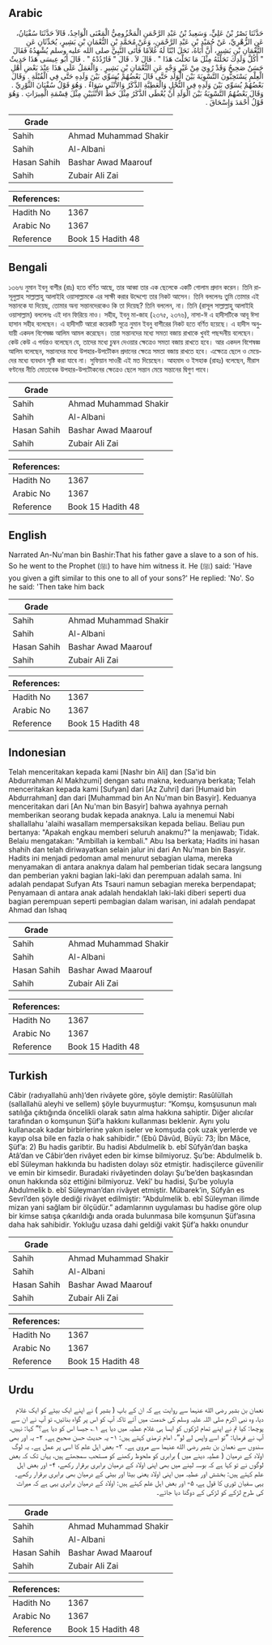 ## Arabic


<div dir="rtl" lang="ar" style={{fontSize:'larger',backgroundColor:'#f8f9fa',padding:20}}>
حَدَّثَنَا نَصْرُ بْنُ عَلِيٍّ، وَسَعِيدُ بْنُ عَبْدِ الرَّحْمَنِ الْمَخْزُومِيُّ الْمَعْنَى الْوَاحِدُ، قَالاَ حَدَّثَنَا سُفْيَانُ، عَنِ الزُّهْرِيِّ، عَنْ حُمَيْدِ بْنِ عَبْدِ الرَّحْمَنِ، وَعَنْ مُحَمَّدِ بْنِ النُّعْمَانِ بْنِ بَشِيرٍ، يُحَدِّثَانِ عَنِ النُّعْمَانِ بْنِ بَشِيرٍ، أَنَّ أَبَاهُ، نَحَلَ ابْنًا لَهُ غُلاَمًا فَأَتَى النَّبِيَّ صلى الله عليه وسلم يُشْهِدُهُ فَقَالَ ‏"‏ أَكُلَّ وَلَدِكَ نَحَلْتَهُ مِثْلَ مَا نَحَلْتَ هَذَا ‏"‏ ‏.‏ قَالَ لاَ ‏.‏ قَالَ ‏"‏ فَارْدُدْهُ ‏"‏ ‏.‏ قَالَ أَبُو عِيسَى هَذَا حَدِيثٌ حَسَنٌ صَحِيحٌ وَقَدْ رُوِيَ مِنْ غَيْرِ وَجْهٍ عَنِ النُّعْمَانِ بْنِ بَشِيرٍ ‏.‏ وَالْعَمَلُ عَلَى هَذَا عِنْدَ بَعْضِ أَهْلِ الْعِلْمِ يَسْتَحِبُّونَ التَّسْوِيَةَ بَيْنَ الْوَلَدِ حَتَّى قَالَ بَعْضُهُمْ يُسَوِّي بَيْنَ وَلَدِهِ حَتَّى فِي الْقُبْلَةِ ‏.‏ وَقَالَ بَعْضُهُمْ يُسَوِّي بَيْنَ وَلَدِهِ فِي النُّحْلِ وَالْعَطِيَّةِ الذَّكَرُ وَالأُنْثَى سَوَاءٌ ‏.‏ وَهُوَ قَوْلُ سُفْيَانَ الثَّوْرِيِّ ‏.‏ وَقَالَ بَعْضُهُمُ التَّسْوِيَةُ بَيْنَ الْوَلَدِ أَنْ يُعْطَى الذَّكَرُ مِثْلَ حَظِّ الأُنْثَيَيْنِ مِثْلَ قِسْمَةِ الْمِيرَاثِ ‏.‏ وَهُوَ قَوْلُ أَحْمَدَ وَإِسْحَاقَ ‏.‏
</div>
<div style={{backgroundColor:'#f8f9fa',padding:20, marginBottom: 10}}><table> <thead> <tr> <th>Grade</th> <th></th> </tr> </thead> <tbody> <tr><td>Sahih</td><td>Ahmad Muhammad Shakir</td></tr><tr><td>Sahih</td><td>Al-Albani</td></tr><tr><td>Hasan Sahih</td><td>Bashar Awad Maarouf</td></tr><tr><td>Sahih</td><td>Zubair Ali Zai</td></tr></tbody></table><table> <thead> <tr> <th>References:</th> <th></th> </tr> </thead> <tbody><tr><td>Hadith No</td><td>1367</td></tr><tr><td>Arabic No</td><td>1367</td></tr><tr><td>Reference</td><td>Book 15 Hadith 48</td></tr></tbody></table></div>

## Bengali


<div dir="ltr" lang="bn" style={{fontSize:'larger',backgroundColor:'#f8f9fa',padding:20}}>
১৩৬৭৷ নুমান ইবনু বাশীর (রাঃ) হতে বর্ণিত আছে, তার আব্বা তার এক ছেলেকে একটি গোলাম প্রদান করেন। তিনি রাসূলুল্লাহ সাল্লাল্লাহু আলাইহি ওয়াসাল্লামকে এর সাক্ষী করার উদ্দেশ্যে তার নিকট আসেন। তিনি বললেনঃ তুমি তোমার এই সন্তানকে যা দিয়েছ, তোমার অন্য সন্তানদেরকেও কি তা দিয়েছ? তিনি বললেন, না। তিনি (রাসূল সাল্লাল্লাহু আলাইহি ওয়াসাল্লাম) বললেনঃ এই দান ফিরিয়ে নাও। সহীহ, ইবনু মা-জাহ (২৩৭৫, ২৩৭৬), নাসা-ঈ এ হাদীসটিকে আবূ ঈসা হাসান সহীহ বলেছেন। এ হাদীসটি আরো কয়েকটি সূত্রে নুমান ইবনু বাশীরের নিকট হতে বর্ণিত হয়েছে। এ হাদীস অনুযায়ী একদল বিশেষজ্ঞ আলিম আমল করেছেন। তারা সন্তানদের মধ্যে সমতা বজায় রাখাকে খুবই পছন্দনীয় বলেছেন। কেউ কেউ এ পর্যন্তও বলেছেন যে, তাদের মধ্যে চুম্বন দেওয়ার ক্ষেত্রেও সমতা বজায় রাখতে হবে। আর একদল বিশেষজ্ঞ আলিম বলেছেন, সন্তানদের মধ্যে উপহার-উপটৌকন প্রদানের ক্ষেত্রে সমতা বজায় রাখতে হবে। এক্ষেত্রে ছেলে ও মেয়েদের মধ্যে ব্যবধান সৃষ্টি করা যাবে না। সুফিয়ান সাওরী এই মত দিয়েছেন। আহমাদ ও ইসহাক (রাহঃ) বলেছেন, মীরাস বণ্টনের নীতি মোতাবেক উপহার-উপটৌকনের ক্ষেত্রেও ছেলে সন্তান মেয়ে সন্তানের দ্বিগুণ পাবে।
</div>
<div style={{backgroundColor:'#f8f9fa',padding:20, marginBottom: 10}}><table> <thead> <tr> <th>Grade</th> <th></th> </tr> </thead> <tbody> <tr><td>Sahih</td><td>Ahmad Muhammad Shakir</td></tr><tr><td>Sahih</td><td>Al-Albani</td></tr><tr><td>Hasan Sahih</td><td>Bashar Awad Maarouf</td></tr><tr><td>Sahih</td><td>Zubair Ali Zai</td></tr></tbody></table><table> <thead> <tr> <th>References:</th> <th></th> </tr> </thead> <tbody><tr><td>Hadith No</td><td>1367</td></tr><tr><td>Arabic No</td><td>1367</td></tr><tr><td>Reference</td><td>Book 15 Hadith 48</td></tr></tbody></table></div>

## English


<div dir="ltr" lang="en" style={{fontSize:'larger',backgroundColor:'#f8f9fa',padding:20}}>
Narrated An-Nu'man bin Bashir:That his father gave a slave to a son of his. So he went to the Prophet (ﷺ) to have him witness it. He (ﷺ) said: 'Have you given a gift similar to this one to all of your sons?' He replied: 'No'. So he said: 'Then take him back
</div>
<div style={{backgroundColor:'#f8f9fa',padding:20, marginBottom: 10}}><table> <thead> <tr> <th>Grade</th> <th></th> </tr> </thead> <tbody> <tr><td>Sahih</td><td>Ahmad Muhammad Shakir</td></tr><tr><td>Sahih</td><td>Al-Albani</td></tr><tr><td>Hasan Sahih</td><td>Bashar Awad Maarouf</td></tr><tr><td>Sahih</td><td>Zubair Ali Zai</td></tr></tbody></table><table> <thead> <tr> <th>References:</th> <th></th> </tr> </thead> <tbody><tr><td>Hadith No</td><td>1367</td></tr><tr><td>Arabic No</td><td>1367</td></tr><tr><td>Reference</td><td>Book 15 Hadith 48</td></tr></tbody></table></div>

## Indonesian


<div dir="ltr" lang="id" style={{fontSize:'larger',backgroundColor:'#f8f9fa',padding:20}}>
Telah menceritakan kepada kami [Nashr bin Ali] dan [Sa'id bin Abdurrahman Al Makhzumi] dengan satu makna, keduanya berkata; Telah menceritakan kepada kami [Sufyan] dari [Az Zuhri] dari [Humaid bin Abdurrahman] dan dari [Muhammad bin An Nu'man bin Basyir]. Keduanya menceritakan dari [An Nu'man bin Basyir] bahwa ayahnya pernah memberikan seorang budak kepada anaknya. Lalu ia menemui Nabi shallallahu 'alaihi wasallam mempersaksikan kepada beliau. Beliau pun bertanya: "Apakah engkau memberi seluruh anakmu?" Ia menjawab; Tidak. Belaiu mengatakan: "Ambillah ia kembali." Abu Isa berkata; Hadits ini hasan shahih dan telah diriwayatkan selain jalur ini dari An Nu'man bin Basyir. Hadits ini menjadi pedoman amal menurut sebagian ulama, mereka menyamakan di antara anaknya dalam hal pemberian tidak secara langsung dan pemberian yakni bagian laki-laki dan perempuan adalah sama. Ini adalah pendapat Sufyan Ats Tsauri namun sebagian mereka berpendapat; Penyamaan di antara anak adalah hendaklah laki-laki diberi seperti dua bagian perempuan seperti pembagian dalam warisan, ini adalah pendapat Ahmad dan Ishaq
</div>
<div style={{backgroundColor:'#f8f9fa',padding:20, marginBottom: 10}}><table> <thead> <tr> <th>Grade</th> <th></th> </tr> </thead> <tbody> <tr><td>Sahih</td><td>Ahmad Muhammad Shakir</td></tr><tr><td>Sahih</td><td>Al-Albani</td></tr><tr><td>Hasan Sahih</td><td>Bashar Awad Maarouf</td></tr><tr><td>Sahih</td><td>Zubair Ali Zai</td></tr></tbody></table><table> <thead> <tr> <th>References:</th> <th></th> </tr> </thead> <tbody><tr><td>Hadith No</td><td>1367</td></tr><tr><td>Arabic No</td><td>1367</td></tr><tr><td>Reference</td><td>Book 15 Hadith 48</td></tr></tbody></table></div>

## Turkish


<div dir="ltr" lang="tr" style={{fontSize:'larger',backgroundColor:'#f8f9fa',padding:20}}>
Câbir (radıyallahü anh)’den rivâyete göre, şöyle demiştir: Rasûlüllah (sallallahü aleyhi ve sellem) şöyle buyurmuştur: “Komşu, komşusunun malı satılığa çıktığında öncelikli olarak satın alma hakkına sahiptir. Diğer alıcılar tarafından o komşunun Şüf’a hakkını kullanması beklenir. Aynı yolu kullanacak kadar birbirlerine yakın iseler ve komşuda çok uzak yerlerde ve kayıp olsa bile en fazla o hak sahibidir.” (Ebû Dâvûd, Büyü: 73; İbn Mâce, Şüf’a: 2) Bu hadis garibtir. Bu hadisi Abdulmelik b. ebî Sûfyân’dan başka Atâ’dan ve Câbir’den rivâyet eden bir kimse bilmiyoruz. Şu’be: Abdulmelik b. ebî Süleyman hakkında bu hadisten dolayı söz etmiştir. hadisçilerce güvenilir ve emin bir kimsedir. Buradaki rivâyetinden dolayı Şu’be’den başkasından onun hakkında söz ettiğini bilmiyoruz. Vekî’ bu hadisi, Şu’be yoluyla Abdulmelik b. ebî Süleyman’dan rivâyet etmiştir. Mübarek’in, Sûfyân es Sevrî’den şöyle dediği rivâyet edilmiştir: “Abdulmelik b. ebî Süleyman ilimde mizan yani sağlam bir ölçüdür.” adamlarının uygulaması bu hadise göre olup bir kimse satışa çıkarıldığı anda orada bulunmasa bile komşunun Şüf’asına daha hak sahibidir. Yokluğu uzasa dahi geldiği vakit Şüf’a hakkı onundur
</div>
<div style={{backgroundColor:'#f8f9fa',padding:20, marginBottom: 10}}><table> <thead> <tr> <th>Grade</th> <th></th> </tr> </thead> <tbody> <tr><td>Sahih</td><td>Ahmad Muhammad Shakir</td></tr><tr><td>Sahih</td><td>Al-Albani</td></tr><tr><td>Hasan Sahih</td><td>Bashar Awad Maarouf</td></tr><tr><td>Sahih</td><td>Zubair Ali Zai</td></tr></tbody></table><table> <thead> <tr> <th>References:</th> <th></th> </tr> </thead> <tbody><tr><td>Hadith No</td><td>1367</td></tr><tr><td>Arabic No</td><td>1367</td></tr><tr><td>Reference</td><td>Book 15 Hadith 48</td></tr></tbody></table></div>

## Urdu


<div dir="rtl" lang="ur" style={{fontSize:'larger',backgroundColor:'#f8f9fa',padding:20}}>
نعمان بن بشیر رضی الله عنہما سے روایت ہے کہ ان کے باپ ( بشیر ) نے اپنے ایک بیٹے کو ایک غلام دیا، وہ نبی اکرم صلی اللہ علیہ وسلم کی خدمت میں آئے تاکہ آپ کو اس پر گواہ بنائیں، تو آپ نے ان سے پوچھا: کیا تم نے اپنے تمام لڑکوں کو ایسا ہی غلام عطیہ میں دیا ہے ۱؎ جیسا اس کو دیا ہے؟“ کہا: نہیں، آپ نے فرمایا: ”تو اسے واپس لے لو“۔ امام ترمذی کہتے ہیں: ۱- یہ حدیث حسن صحیح ہے۔ ۲- یہ اور بھی سندوں سے نعمان بن بشیر رضی الله عنہما سے مروی ہے۔ ۳- بعض اہل علم کا اسی پر عمل ہے۔ یہ لوگ اولاد کے درمیان ( عطیہ دینے میں ) برابری کو ملحوظ رکھنے کو مستحب سمجھتے ہیں، یہاں تک کہ بعض لوگوں نے تو کہا ہے کہ بوسہ لینے میں بھی اپنی اولاد کے درمیان برابری برقرار رکھے، ۴- اور بعض اہل علم کہتے ہیں: بخشش اور عطیہ میں اپنی اولاد یعنی بیٹا اور بیٹی کے درمیان بھی برابری برقرار رکھے۔ یہی سفیان ثوری کا قول ہے، ۵- اور بعض اہل علم کہتے ہیں: اولاد کے درمیان برابری یہی ہے کہ میراث کی طرح لڑکے کو لڑکی کے دوگنا دیا جائے۔
</div>
<div style={{backgroundColor:'#f8f9fa',padding:20, marginBottom: 10}}><table> <thead> <tr> <th>Grade</th> <th></th> </tr> </thead> <tbody> <tr><td>Sahih</td><td>Ahmad Muhammad Shakir</td></tr><tr><td>Sahih</td><td>Al-Albani</td></tr><tr><td>Hasan Sahih</td><td>Bashar Awad Maarouf</td></tr><tr><td>Sahih</td><td>Zubair Ali Zai</td></tr></tbody></table><table> <thead> <tr> <th>References:</th> <th></th> </tr> </thead> <tbody><tr><td>Hadith No</td><td>1367</td></tr><tr><td>Arabic No</td><td>1367</td></tr><tr><td>Reference</td><td>Book 15 Hadith 48</td></tr></tbody></table></div>